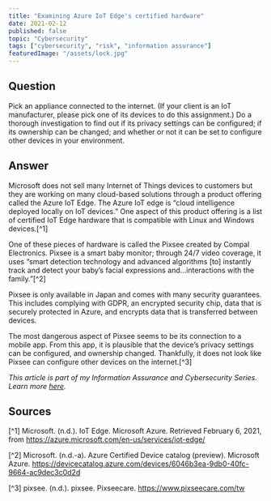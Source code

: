 ```yaml
---
title: "Examining Azure IoT Edge's certified hardware"
date: 2021-02-12
published: false
topic: "Cybersecurity"
tags: ["cybersecurity", "risk", "information assurance"]
featuredImage: "/assets/lock.jpg"
---
```


## Question

Pick an appliance connected to the internet. (If your client is an IoT manufacturer, please pick one of its devices to do this assignment.) Do a thorough investigation to find out if its privacy settings can be configured; if its ownership can be changed; and whether or not it can be set to configure other devices in your environment.

## Answer

Microsoft does not sell many Internet of Things devices to customers but they are working on many cloud-based solutions through a product offering called the Azure IoT Edge. The Azure IoT edge is “cloud intelligence deployed locally on IoT devices.” One aspect of this product offering is a list of certified IoT Edge hardware that is compatible with Linux and Windows devices.[^1]

One of these pieces of hardware is called the Pixsee created by Compal Electronics. Pixsee is a smart baby monitor; through 24/7 video coverage, it uses “smart detection technology and advanced algorithms [to] instantly track and detect your baby’s facial expressions and…interactions with the family.”[^2]

Pixsee is only available in Japan and comes with many security guarantees. This includes complying with GDPR, an encrypted security chip, data that is securely protected in Azure, and encrypts data that is transferred between devices.

The most dangerous aspect of Pixsee seems to be its connection to a mobile app. From this app, it is plausible that the device’s privacy settings can be configured, and ownership changed. Thankfully, it does not look like Pixsee can configure other devices on the internet.[^3]

_This article is part of my Information Assurance and Cybersecurity Series. Learn more [here](https://www.locksleylk.com/2021/cybersecurityintro/)._

## Sources

[^1] Microsoft. (n.d.). IoT Edge. Microsoft Azure. Retrieved February 6, 2021, from https://azure.microsoft.com/en-us/services/iot-edge/

[^2] Microsoft. (n.d.-a). Azure Certified Device catalog (preview). Microsoft Azure. https://devicecatalog.azure.com/devices/6046b3ea-9db0-40fc-9664-ac9dec3c0d2d

[^3] pixsee. (n.d.). pixsee. Pixseecare. https://www.pixseecare.com/tw
